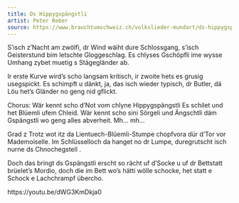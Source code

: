 ```yaml
---
title: Ds Hippygspängstli
artist: Peter Reber
source: https://www.brauchtumschweiz.ch/volkslieder-mundart/ds-hippygspaengstli
---
```





S'isch z'Nacht am zwölfi, dr Wind wäiht dure Schlossgang,
s'isch Geisterstund bim letschte Gloggeschlag.
Es chlyses Gschöpfli ime wysse Umhang
zybet muetig s Stägegländer ab.

Ir erste Kurve wird's scho langsam kritisch,
ir zwoite hets es grusig usegspickt.
Es schimpft u dänkt, ja, das isch wieder typisch,
dr Butler, dä Löu het's Gländer no geng nid gflickt.

Chorus:
Wär kennt scho d'Not vom chlyne Hippygspängstli
Es schilet und het Blüemli ufem Chleid.
Wär kennt scho sini Sörgeli und Ängschtli
däm Gspängstli wo geng alles abverheit. Mh... mh...

Grad z Trotz wot itz da Lientuech-Blüemli-Stumpe
chopfvora dür d'Tor vor Mademoiselle.
Im Schlüsselloch da hanget no dr Lumpe,
duregrutscht isch nurne ds Chnochegstell .

Doch das bringt ds Gspängstli erscht so rächt uf d'Socke
u uf dr Bettstatt brüelet's Mordio,
doch die im Bett wo's hätti wölle schocke,
het statt e Schock e Lachchrampf übercho.

https://youtu.be/dWG3KmDkja0
